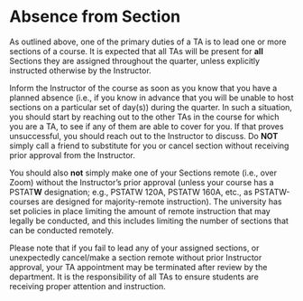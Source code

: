 # Absence from Section

As outlined above, one of the primary duties of a TA is to lead one or more sections of a course. It is expected that all TAs will be present for **all** Sections they are assigned throughout the quarter, unless explicitly instructed otherwise by the Instructor. 

Inform the Instructor of the course as soon as you know that you have a planned absence (i.e., if you know in advance that you will be unable to host sections on a particular set of day(s)) during the quarter. In such a situation, you should start by reaching out to the other TAs in the course for which you are a TA, to see if any of them are able to cover for you. If that proves unsuccessful, you should reach out to the Instructor to discuss. Do **NOT** simply call a friend to substitute for you or cancel section without receiving prior approval from the Instructor. 

You should also **not** simply make one of your Sections remote (i.e., over Zoom) without the Instructor's prior approval (unless your course has a PSTAT**W** designation; e.g., PSTATW 120A, PSTATW 160A, etc., as PSTATW-courses are designed for majority-remote instruction). The university has set policies in place limiting the amount of remote instruction that may legally be conducted, and this includes limiting the number of sections that can be conducted remotely.

Please note that if you fail to lead any of your assigned sections, or unexpectedly cancel/make a section remote without prior Instructor approval, your TA appointment may be terminated after review by the department. It is the responsibility of all TAs to ensure students are receiving proper attention and instruction.